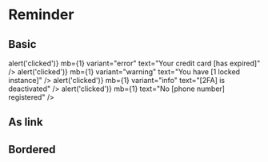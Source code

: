 
<Meta title="Components/Reminder" component={Reminder} />

# Reminder

## Basic

<Canvas>
  <Story name="error">
    <Reminder
      onClick={() => alert('clicked')}
      mb={1}
      variant="error"
      text="Your credit card [has expired]"
    />
  </Story>
  <Story name="warning">
    <Reminder
      onClick={() => alert('clicked')}
      mb={1}
      variant="warning"
      text="You have [1 locked instance]"
    />
  </Story>
  <Story name="info">
    <Reminder
      onClick={() => alert('clicked')}
      mb={1}
      variant="info"
      text="[2FA] is deactivated"
    />
  </Story>
  <Story name="default">
    <Reminder
      onClick={() => alert('clicked')}
      mb={1}
      text="No [phone number] registered"
    />
  </Story>
</Canvas>

## As link

<Canvas>
  <Story name="link-error">
    <Reminder
      to="."
      mb={1}
      variant="error"
      text="Your credit card [has expired]"
    />
  </Story>
  <Story name="link-warning">
    <Reminder
      to="."
      mb={1}
      variant="warning"
      text="You have [1 locked instance]"
    />
  </Story>
  <Story name="link-info">
    <Reminder to="." mb={1} variant="info" text="[2FA] is deactivated" />
  </Story>
  <Story name="link-default">
    <Reminder to="." mb={1} text="No [phone number] registered" />
  </Story>
</Canvas>

## Bordered

<Canvas>
  <Story name="bordered-error">
    <Reminder
      to="/"
      mb={1}
      bordered
      variant="error"
      text="Your credit card [has expired]"
    />
  </Story>
  <Story name="bordered-warning">
    <Reminder
      to="/"
      mb={1}
      bordered
      variant="warning"
      text="You have [1 locked instance]"
    />
  </Story>
  <Story name="bordered-info">
    <Reminder
      to="/"
      mb={1}
      bordered
      variant="info"
      text="[2FA] is deactivated"
    />
  </Story>
  <Story name="bordered-default">
    <Reminder to="/" mb={1} bordered text="No [phone number] registered" />
  </Story>
</Canvas>
